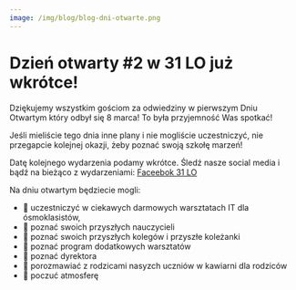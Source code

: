 ```yaml
---
image: /img/blog/blog-dni-otwarte.png
---
```


# Dzień otwarty #2 w 31 LO już wkrótce!

Dziękujemy wszystkim gościom za odwiedziny w pierwszym Dniu Otwartym który odbył się 8 marca! 
To była przyjemność Was spotkać!

Jeśli mieliście tego dnia inne plany i nie mogliście uczestniczyć, nie przegapcie kolejnej okazji, żeby poznać swoją szkołę marzeń!

Datę kolejnego wydarzenia podamy wkrótce.
Śledź nasze social media i bądź na bieżąco z wydarzeniami:
[Faceebok 31 LO](https://www.facebook.com/31LOKrakow)

Na dniu otwartym będziecie mogli:

- 💙 uczestniczyć w ciekawych darmowych warsztatach IT dla ósmoklasistów,
- 💙 poznać swoich przyszłych nauczycieli
- 💙 poznać swoich przyszłych kolegów i przyszłe koleżanki
- 💙 poznać program dodatkowych warsztatów
- 💙 poznać dyrektora
- 💙 porozmawiać z rodzicami nasyzch uczniów w kawiarni dla rodziców
- 💙 poczuć atmosferę


